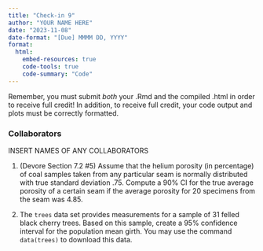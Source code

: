 ```yaml
---
title: "Check-in 9"
author: "YOUR NAME HERE"
date: "2023-11-08"
date-format: "[Due] MMMM DD, YYYY"
format: 
  html:
    embed-resources: true
    code-tools: true
    code-summary: "Code"
---
```


Remember, you must submit *both* your .Rmd and the compiled .html in order to receive full credit! In addition, to receive full credit, your code output and plots must be correctly formatted.

### Collaborators

INSERT NAMES OF ANY COLLABORATORS

1. (Devore Section 7.2 #5) Assume that the helium porosity (in percentage) of coal samples taken from any particular seam is normally distributed with true standard deviation .75. Compute a 90% CI for the true average porosity of a certain seam if the average porosity for 20 specimens from the seam was 4.85.

2. The `trees` data set provides measurements for a sample of 31 felled black cherry trees. Based on this sample, create a 95% confidence interval for the population mean girth. You may use the command `data(trees)` to download this data.